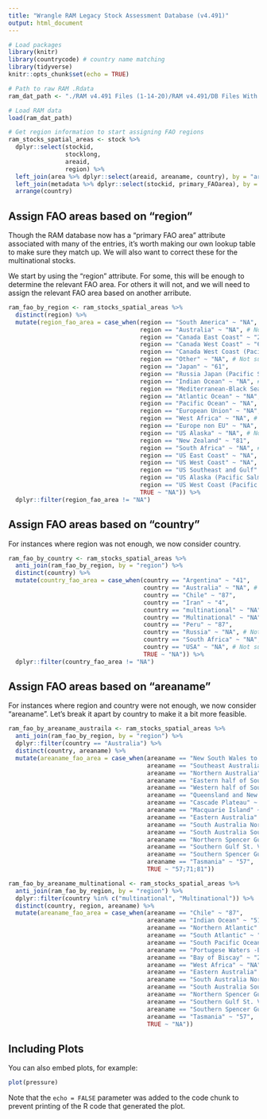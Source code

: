 ```yaml
---
title: "Wrangle RAM Legacy Stock Assessment Database (v4.491)"
output: html_document
---
```


```r
# Load packages
library(knitr) 
library(countrycode) # country name matching
library(tidyverse)
knitr::opts_chunk$set(echo = TRUE)

# Path to raw RAM .Rdata
ram_dat_path <- "./RAM v4.491 Files (1-14-20)/RAM v4.491/DB Files With Assessment Data/R Data/DBdata[asmt][v4.491].RData"

# Load RAM data
load(ram_dat_path)

# Get region information to start assigning FAO regions
ram_stocks_spatial_areas <- stock %>%
  dplyr::select(stockid, 
                stocklong,
                areaid, 
                region) %>%
  left_join(area %>% dplyr::select(areaid, areaname, country), by = "areaid") %>%
  left_join(metadata %>% dplyr::select(stockid, primary_FAOarea), by = "stockid") %>%
  arrange(country)

```

## Assign FAO areas based on "region"

Though the RAM database now has a "primary FAO area" attribute associated with many of the entries, it's worth making our own lookup table to make sure they match up. We will also want to correct these for the multinational stocks.

We start by using the "region" attribute. For some, this will be enough to determine the relevant FAO area. For others it will not, and we will need to assign the relevant FAO area based on another arribute. 

```r
ram_fao_by_region <- ram_stocks_spatial_areas %>%
  distinct(region) %>%
  mutate(region_fao_area = case_when(region == "South America" ~ "NA", # Not sufficienct to determine FAO area
                                     region == "Australia" ~ "NA", # Not sufficienct to determine FAO area
                                     region == "Canada East Coast" ~ "21",
                                     region == "Canada West Coast" ~ "67",
                                     region == "Canada West Coast (Pacific Salmon)" ~ "2",
                                     region == "Other" ~ "NA", # Not sufficienct to determine FAO area
                                     region == "Japan" ~ "61",
                                     region == "Russia Japan (Pacific Salmon)" ~ "4",
                                     region == "Indian Ocean" ~ "NA", # Not sufficienct to determine FAO area
                                     region == "Mediterranean-Black Sea" ~ "37",
                                     region == "Atlantic Ocean" ~ "NA", # Not sufficienct to determine FAO area
                                     region == "Pacific Ocean" ~ "NA", # Not sufficienct to determine FAO area
                                     region == "European Union" ~ "NA", # Not sufficienct to determine FAO area
                                     region == "West Africa" ~ "NA", # Not sufficienct to determine FAO area
                                     region == "Europe non EU" ~ "NA", # Not sufficienct to determine FAO area
                                     region == "US Alaska" ~ "NA", # Not sufficienct to determine FAO area
                                     region == "New Zealand" ~ "81",
                                     region == "South Africa" ~ "NA", # Not sufficienct to determine FAO area
                                     region == "US East Coast" ~ "NA", # Not sufficienct to determine FAO area
                                     region == "US West Coast" ~ "NA", # Not sufficienct to determine FAO area
                                     region == "US Southeast and Gulf" ~ "31",
                                     region == "US Alaska (Pacific Salmon)" ~ "2",
                                     region == "US West Coast (Pacific Salmon)" ~ "2",
                                     TRUE ~ "NA")) %>%
  dplyr::filter(region_fao_area != "NA")
```

## Assign FAO areas based on "country"

For instances where region was not enough, we now consider country. 

```r
ram_fao_by_country <- ram_stocks_spatial_areas %>%
  anti_join(ram_fao_by_region, by = "region") %>%
  distinct(country) %>%
  mutate(country_fao_area = case_when(country == "Argentina" ~ "41",
                                      country == "Australia" ~ "NA", # Not sufficienct to determine FAO area
                                      country == "Chile" ~ "87",
                                      country == "Iran" ~ "4",
                                      country == "multinational" ~ "NA", # Not sufficienct to determine FAO area
                                      country == "Multinational" ~ "NA", # Not sufficienct to determine FAO area
                                      country == "Peru" ~ "87",
                                      country == "Russia" ~ "NA", # Not sufficienct to determine FAO area
                                      country == "South Africa" ~ "NA", # Not sufficienct to determine FAO area
                                      country == "USA" ~ "NA", # Not sufficienct to determine FAO area
                                      TRUE ~ "NA")) %>%
  dplyr::filter(country_fao_area != "NA")
```

## Assign FAO areas based on "areaname"

For instances where region and country were not enough, we now consider "areaname". Let's break it apart by country to make it a bit more feasible. 

```r
ram_fao_by_areaname_austraila <- ram_stocks_spatial_areas %>%
  anti_join(ram_fao_by_region, by = "region") %>%
  dplyr::filter(country == "Australia") %>%
  distinct(country, areaname) %>%
  mutate(areaname_fao_area = case_when(areaname == "New South Wales to Western Australia" ~ "57;81",
                                       areaname == "Southeast Australia" ~ "57;81",
                                       areaname == "Northern Australia" ~ "57;71",
                                       areaname == "Eastern half of Southeast Australia" ~ "81",
                                       areaname == "Western half of Southeast Australia" ~ "57",
                                       areaname == "Queensland and New South Wales" ~ "71;81",
                                       areaname == "Cascade Plateau" ~ "81", # might touch 57 slightly
                                       areaname == "Macquarie Island" ~ "81",
                                       areaname == "Eastern Australia" ~ "57",
                                       areaname == "South Australia Northern Zone" ~ "57",
                                       areaname == "South Australia Southern Zone" ~ "57",
                                       areaname == "Northern Spencer Gulf" ~ "57",
                                       areaname == "Southern Gulf St. Vincent" ~ "57",
                                       areaname == "Southern Spencer Gulf" ~ "57",
                                       areaname == "Tasmania" ~ "57",
                                       TRUE ~ "57;71;81"))
```

```r
ram_fao_by_areaname_multinational <- ram_stocks_spatial_areas %>%
  anti_join(ram_fao_by_region, by = "region") %>%
  dplyr::filter(country %in% c("multinational", "Multinational")) %>%
  distinct(country, region, areaname) %>%
  mutate(areaname_fao_area = case_when(areaname == "Chile" ~ "87",
                                       areaname == "Indian Ocean" ~ "51;57",
                                       areaname == "Northern Atlantic" ~ "NA", # Not enough info
                                       areaname == "South Atlantic" ~ "NA", # Not enough info
                                       areaname == "South Pacific Ocean	" ~ "NA", # Not enough info
                                       areaname == "Portugese Waters -East" ~ "27", 
                                       areaname == "Bay of Biscay" ~ "27",
                                       areaname == "West Africa" ~ "NA", # Not enough info
                                       areaname == "Eastern Australia" ~ "57",
                                       areaname == "South Australia Northern Zone" ~ "57",
                                       areaname == "South Australia Southern Zone" ~ "57",
                                       areaname == "Northern Spencer Gulf" ~ "57",
                                       areaname == "Southern Gulf St. Vincent" ~ "57",
                                       areaname == "Southern Spencer Gulf" ~ "57",
                                       areaname == "Tasmania" ~ "57",
                                       TRUE ~ "NA"))
```

## Including Plots

You can also embed plots, for example:

```r
plot(pressure)
```

Note that the `echo = FALSE` parameter was added to the code chunk to prevent printing of the R code that generated the plot.

